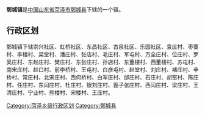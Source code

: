 '''鄄城镇'''是[[中华人民共和国|中国]][[山东省|山东省]][[菏泽市|菏泽市]][[鄄城县|鄄城县]]下辖的一个镇。

== 行政区划 ==

鄄城镇下辖崇兴社区、虹桥社区、东昌社区、古泉社区、乐园社区、袁庄村、枣寨村、李楼村、梁堂村、潘庄村、张店村、毛庄村、军屯村、万全庄村、位庄村、罗吴庄村、东赵庄村、樊庄村、东张庄村、孙店村、东董楼村、西董楼村、苏屯村、南宋庄村、赵口村、前李桥村、王屯村、白彦屯村、赵堂村、刘庄村、褚庄村、辛桥村、常庄村、北宋庄村、西何桥村、白军庄村、邰庄村、石庄村、胡窑村、陈庄村、任庄村、东闫庄村、杜庄村、银刘庄村、篦子张庄村、西闫庄村、梁庄村、王清庄村、宁业村、熊楼村、宋楼村、王庄村。

{{山东小作品}}
{{鄄城县行政区划}}

[[Category:菏泽乡级行政区划|Category:菏泽乡级行政区划]]
[[Category:鄄城县|Category:鄄城县]]